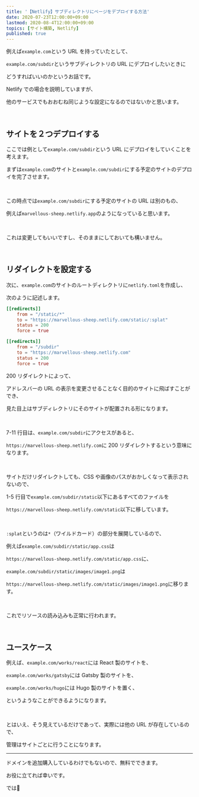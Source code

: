 ```yaml
---
title: '【Netlify】サブディレクトリにページをデプロイする方法'
date: 2020-07-23T12:00:00+09:00
lastmod: 2020-08-4T12:00:00+09:00
topics: [サイト構築, Netlify]
published: true
---
```


例えば`example.com`という URL を持っていたとして、

`example.com/subdir`というサブディレクトリの URL にデプロイしたいときに

どうすればいいのかというお話です。

Netlify での場合を説明していますが、

他のサービスでもおおむね同じような設定になるのではないかと思います。

<!--more-->

<br/>

## サイトを２つデプロイする

ここでは例として`example.com/subdir`という URL にデプロイをしていくことを考えます。

まずは`example.com`のサイトと`example.com/subdir`にする予定のサイトのデプロイを完了させます。

<br/>

この時点では`example.com/subdir`にする予定のサイトの URL は別のもの、

例えば`marvellous-sheep.netlify.app`のようになっていると思います。

<br/>

これは変更してもいいですし、そのままにしておいても構いません。

<br/>

## リダイレクトを設定する

次に、`example.com`のサイトのルートディレクトリに`netlify.toml`を作成し、

次のように記述します。

```toml name=netlify.toml
[[redirects]]
	from = "/static/*"
	to = "https://marvellous-sheep.netlify.com/static/:splat"
	status = 200
	force = true

[[redirects]]
	from = "/subdir"
	to = "https://marvellous-sheep.netlify.com"
	status = 200
	force = true
```

200 リダイレクトによって、

アドレスバーの URL の表示を変更させることなく目的のサイトに飛ばすことができ、

見た目上はサブディレクトリにそのサイトが配置される形になります。

<br/>

7-11 行目は、`example.com/subdir`にアクセスがあると、

`https://marvellous-sheep.netlify.com`に 200 リダイレクトするという意味になります。

<br/>

<postimage src="404err" alt="CSS や画像が見つからない" />

サイトだけリダイレクトしても、CSS や画像のパスがおかしくなって表示されないので、

1-5 行目で`example.com/subdir/static`以下にあるすべてのファイルを

`https://marvellous-sheep.netlify.com/static`以下に移しています。

<br/>

`:splat`というのは`*`（ワイルドカード）の部分を展開しているので、

例えば`example.com/subdir/static/app.css`は

`https://marvellous-sheep.netlify.com/static/app.css`に、

`example.com/subdir/static/images/image1.png`は

`https://marvellous-sheep.netlify.com/static/images/image1.png`に移ります。

<br/>

これでリソースの読み込みも正常に行われます。

<br/>

## ユースケース

例えば、`example.com/works/react`には React 製のサイトを、

`example.com/works/gatsby`には Gatsby 製のサイトを、

`example.com/works/hugo`には Hugo 製のサイトを置く、

というようなことができるようになります。

<br/>

とはいえ、そう見えているだけであって、実際には他の URL が存在しているので、

管理はサイトごとに行うことになります。

---

ドメインを追加購入しているわけでもないので、無料でできます。

お役に立てれば幸いです。

では👋
